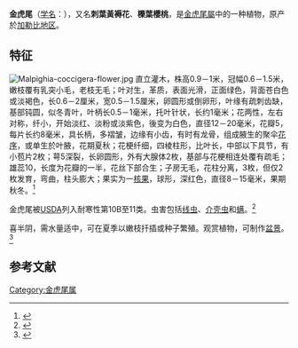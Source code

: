 {{Speciesbox
| name = 金虎尾
| image = Malpighia coccigera 001.jpg
| image_width = 250px
| genus = Malpighia
| species = coccigera
| authority = [[卡尔·林奈|Linn.]]
}}
'''金虎尾'''（[[学名|学名]]：''{{lang|la|Malpighia coccigera}}''），又名'''刺葉黃褥花'''、'''櫟葉櫻桃'''，是[[金虎尾屬|金虎尾屬]]中的一种植物，原产於[[加勒比地区|加勒比地区]]。

== 特征 ==
[[File:Malpighia-coccigera-flower.jpg|thumb]]
直立灌木，株高0.9－1米，冠幅0.6－1.5米，嫩枝覆有乳突小毛，老枝无毛；叶对生，革质，表面光滑，正面绿色，背面苍白色或淡褐色，长0.6－2厘米，宽0.5－1.5厘米，卵圆形或倒卵形，叶缘有疏刺齿缺，基部钝圆，似冬青叶，叶柄长0.5－1毫米，托叶针状，长约1毫米；花两性，左右对称，纤小，开始淡红、淡粉或淡紫色，後变为白色，直径12－20毫米，花瓣5，每片长约8毫米，具长柄，多褶皱，边缘有小齿，有时有龙骨，组成腋生的聚伞[[花序|花序]]，或单生於叶腋，花期夏秋；花梗纤细，四棱柱形，比叶长，中部以下具节，有小苞片2枚；萼5深裂，长卵圆形，外有大腺体2枚，基部与花梗相连处覆有疏毛；雄蕊10，长度为花瓣的一半，花丝下部合生；子房无毛，花柱分离，3枚，但仅2枚发育，弯曲，柱头膨大；果实为一[[核果|核果]]，球形，深红色，直径8－15毫米，果期秋冬。<ref name="cvh129">{{cite book|editor=刘玉壶，罗献瑞|title=中国植物志 第43（3）卷|url=http://www.cvh.ac.cn/zhiwuzhi/43(3)/129.pdf|publisher=科学出版社|location=北京|language=中文|isbn=7030049101|pages=128－129|accessdate=2009年5月16日|date=1996年5月}}{{dead link|date=2018年4月 |bot=InternetArchiveBot |fix-attempted=yes }}{{cite web |url=http://www.plant.ac.cn/latin/Malpighiaceae/Malpighia.htm |title=存档副本 |accessdate=2009-05-16 |deadurl=yes |archiveurl=https://web.archive.org/web/20080110061359/http://www.plant.ac.cn/latin/Malpighiaceae/Malpighia.htm |archivedate=2008-01-10 }}</ref>

金虎尾被[[USDA|USDA]]列入耐寒性第10B至11类。虫害包括[[线虫|线虫]]、[[介壳虫|介壳虫]]和[[螨|螨]]。<ref>{{cite web |url=http://hort.ufl.edu/shrubs/MALCOCA.PDF |title=''Malpighia coccigera'' |accessdate=2009-05-16 |author=Edward F. Gilman |work=Fact Sheet FPS-380 |publisher=University of Florida IFAS Cooperative Extension Service |language=en |date=1999年10月 |archive-date=2005-02-21 |archive-url=https://web.archive.org/web/20050221025731/http://hort.ufl.edu/shrubs/MALCOCA.PDF |dead-url=no }}</ref>

喜半阴，需水量适中，可在夏季以嫩枝扦插或种子繁殖。观赏植物，可制作[[盆景|盆景]]。<ref>{{cite web |url=http://www.desert-tropicals.com/Plants/Malpighiaceae/Malpighia_coccigera.html |title=''Malpighia coccigera'' (Miniature Holly, Singapore Holly) |accessdate=2009-05-16 |publisher=Desert-Tropicals.com |language=en |archive-date=2010-02-13 |archive-url=https://web.archive.org/web/20100213184940/http://desert-tropicals.com/Plants/Malpighiaceae/Malpighia_coccigera.html |dead-url=no }}</ref>

== 参考文献 ==
{{reflist|2}}

{{Commons|Malpighia coccigera}}
{{Wikispecies|Malpighia coccigera}}
{{Taxonbar|from=Q1054017}}

[[Category:金虎尾属|Category:金虎尾属]]
